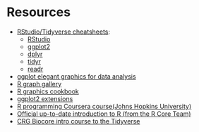 # Resources

* [RStudio/Tidyverse cheatsheets](https://posit.co/resources/cheatsheets/):
  * [RStudio](https://rstudio.github.io/cheatsheets/html/rstudio-ide.html)
  * [ggplot2](https://rstudio.github.io/cheatsheets/html/data-visualization.html)
  * [dplyr](https://rstudio.github.io/cheatsheets/html/data-transformation.html)
  * [tidyr](https://rstudio.github.io/cheatsheets/html/tidyr.html)
  * [readr](https://rstudio.github.io/cheatsheets/html/data-import.html)
* [ggplot elegant graphics for data analysis](https://ggplot2-book.org/)
* [R graph gallery](https://r-graph-gallery.com/)
* [R graphics cookbook](http://www.cookbook-r.com/Graphs/)
* [ggplot2 extensions](https://exts.ggplot2.tidyverse.org/gallery/)
* [R programming Coursera course(Johns Hopkins University)](https://www.coursera.org/learn/r-programming)
* [Official up-to-date introduction to R (from the R Core Team)](https://cran.r-project.org/doc/manuals/r-release/R-intro.pdf)
* [CRG Biocore intro course to the Tidyverse](https://biocorecrg.github.io/CRG_R_tidyverse_2021/)

